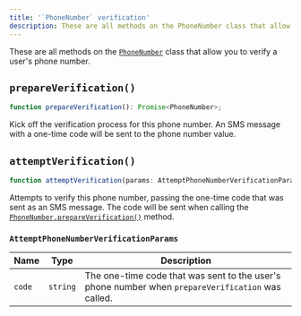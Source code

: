 ---
title: '`PhoneNumber` verification'
description: These are all methods on the PhoneNumber class that allow you to verify a user's phone number.
---

These are all methods on the [`PhoneNumber`](/docs/references/javascript/phone-number/phone-number) class that allow you to verify a user's phone number.

## `prepareVerification()`

```typescript
function prepareVerification(): Promise<PhoneNumber>;
```

Kick off the verification process for this phone number. An SMS message with a one-time code will be sent to the phone number value.

## `attemptVerification()`

```typescript
function attemptVerification(params: AttemptPhoneNumberVerificationParams): Promise<PhoneNumber>;
```

Attempts to verify this phone number, passing the one-time code that was sent as an SMS message. The code will be sent when calling the [`PhoneNumber.prepareVerification()`](/docs/references/javascript/phone-number/verification#prepare-verification) method.

### `AttemptPhoneNumberVerificationParams`

| Name | Type | Description |
| --- | --- | --- |
| `code` | `string` | The one-time code that was sent to the user's phone number when `prepareVerification` was called. |